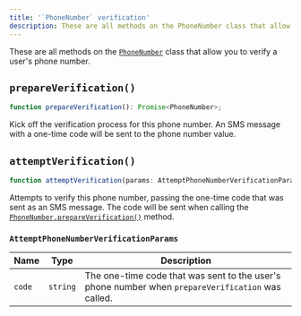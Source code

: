 ---
title: '`PhoneNumber` verification'
description: These are all methods on the PhoneNumber class that allow you to verify a user's phone number.
---

These are all methods on the [`PhoneNumber`](/docs/references/javascript/phone-number/phone-number) class that allow you to verify a user's phone number.

## `prepareVerification()`

```typescript
function prepareVerification(): Promise<PhoneNumber>;
```

Kick off the verification process for this phone number. An SMS message with a one-time code will be sent to the phone number value.

## `attemptVerification()`

```typescript
function attemptVerification(params: AttemptPhoneNumberVerificationParams): Promise<PhoneNumber>;
```

Attempts to verify this phone number, passing the one-time code that was sent as an SMS message. The code will be sent when calling the [`PhoneNumber.prepareVerification()`](/docs/references/javascript/phone-number/verification#prepare-verification) method.

### `AttemptPhoneNumberVerificationParams`

| Name | Type | Description |
| --- | --- | --- |
| `code` | `string` | The one-time code that was sent to the user's phone number when `prepareVerification` was called. |